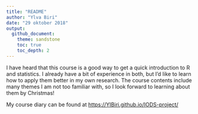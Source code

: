 ```yaml
---
title: "README"
author: "Ylva Biri"
date: "29 oktober 2018"
output:
  github_document:
    theme: sandstone
    toc: true
    toc_depth: 2
---
```

I have heard that this course is a good way to get a quick introduction to R and statistics. I already have a bit of experience in both, but I'd like to learn how to apply them better in my own research. The course contents include many themes I am not too familiar with, so I look forward to learning about them by Christmas! 

My course diary can be found at [https://YIBiri.github.io/IODS-project/](https://YIBiri.github.io/IODS-project/)